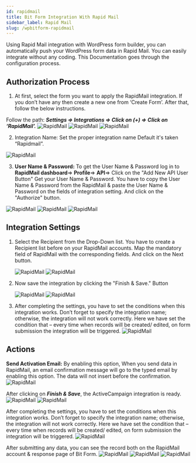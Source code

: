 ```yaml
---
id: rapidmail
title: Bit Form Integration With Rapid Mail
sidebar_label: Rapid Mail
slug: /wpbitform-rapidmail
---
```



Using Rapid Mail integration with WordPress form builder, you can automatically push your WordPress form data in Rapid Mail. You can easily integrate without any coding. This Documentation goes through the configuration process.


## Authorization Process

1. At first, select the form you want to apply the RapidMail integration. If you don’t have any then create a new one from ‘Create Form’. After that, follow the below instructions.

 Follow the path:
 ***Settings => Integrations => Click on (+) => Click on ‘RapidMail’.***
 <Image src="rapidmail/create-form" alt="RapidMail" w="1020" h="350" />
 <Image src="rapidmail/create-integration" alt="RapidMail" w="1020" h="350" />
 <Image src="rapidmail/select-rapid-mail" alt="RapidMail" w="1020" h="350" />

2. Integration Name: Set the proper integration name Default it's taken “Rapidmail”.

 <Image src="rapidmail/integration-name" alt="RapidMail" w="1020" h="350" />

3. **User Name & Password:** To get the User Name & Password log in to **RapidMail dashboard**=> **Profile**=> **API**=> Click on the "Add New API User Button" Get your User Name & Password. You have to copy the User Name & Password from the RapidMail & paste the User Name & Password on the fields of integration setting. And click on the "Authorize" button.

 <Image src="rapidmail/username-password" alt="RapidMail" w="1020" h="350" />
 <Image src="rapidmail/_rapidmail-api-dashbord" alt="RapidMail" w="1020" h="350" />
 <Image src="rapidmail/authorize" alt="RapidMail" w="1020" h="350" />

## Integration Settings

1. Select the Recipient from the Drop-Down list. You have to create a Recipient list before on your RapidMail accounts. Map the mandatory field of RapidMail with the corresponding fields. And click on the Next button.

   <Image src="rapidmail/recipient-list" alt="RapidMail" w="1020" h="350" />
   <Image src="rapidmail/field-mapping" alt="RapidMail" w="1020" h="350" />


2. Now save the integration by clicking the "Finish & Save." Button

   <Image src="rapidmail/finish-and-save" alt="RapidMail" w="1020" h="350" />
   <Image src="rapidmail/created-integrations" alt="RapidMail" w="1020" h="350" />
  
3. After completing the settings, you have to set the conditions when this integration works. Don’t forget to specify the integration name; otherwise, the integration will not work correctly. Here we have set the condition that – every time when records will be created/ edited, on form submission the integration will be triggered.
   <Image src="rapidmail/conditional-logic" alt="RapidMail" w="1020" h="350" />

## Actions
**Send Activation Email:** By enabling this option, When you send data in RapidMail, an email confirmation message will go to the typed email by enabling this option. The data will not insert before the confirmation. 
   <Image src="rapidmail/send-activation-mail" alt="RapidMail" w="1020" h="350" />

After clicking on ***Finish & Save***, the ActiveCampaign integration is ready.
   <Image src="rapidmail/finish-and-save" alt="RapidMail" w="1020" h="350" />
   <Image src="rapidmail/created-integrations" alt="RapidMail" w="1020" h="350" />


After completing the settings, you have to set the conditions when this integration works. Don’t forget to specify the integration name; otherwise, the integration will not work correctly. Here we have set the condition that – every time when records will be created/ edited, on form submission the integration will be triggered.
   <Image src="rapidmail/conditional-logic" alt="RapidMail" w="1020" h="350" />

After submitting any data, you can see the record both on the RapidMail account & response page of Bit Form.
   <Image src="rapidmail/form-responses" alt="RapidMail" w="1020" h="350" />
   <Image src="rapidmail/integration-log" alt="RapidMail" w="1020" h="350" />
   <Image src="rapidmail/rapidmail-responses" alt="RapidMail" w="1020" h="350" />
<Feedback/>